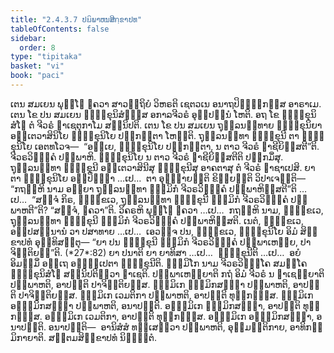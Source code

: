 ```yaml
---
title: "2.4.3.7 ປຏິພາຫນສິກ຺ຂາປທ"
tableOfContents: false
sidebar:
  order: 8
type: "tipitaka"
basket: "vi"
book: "paci"
---
```



<DynamicBreadcrumb />

<Division number="911" book="paci">

<Paragraph number="2842" book="paci">
ເຕນ ສມເຍນ ພຸທ຺ໂຘ ຠຄວາ ສາວຕ຺ຖິຍໍ ວິຫຣຕິ ເຊຕວເນ ອນາຖປິຓ຺ຑິກສ຺ສ ອາຣາເມ. ເຕນ ໂຂ ປນ ສມເຍນ ຠິກ຺ຂຸນິສໍຆສ຺ສ ອກາລຈີວຣໍ ອຸປ຺ປນ຺ນໍ ໂຫຕິ. ອຖ ໂຂ ຠິກ຺ຂຸນິສໍໂຆ ຕໍ ຈີວຣໍ ຠາເຊຕຸກາໂມ ສນ຺ນິປຕິ. ເຕນ ໂຂ ປນ ສມເຍນ ຖຸລ຺ລນນ຺ທາຍ ຠິກ຺ຂຸນິຍາ ອນ຺ເຕວາສິນິໂຍ ຠິກ຺ຂຸນິໂຍ ປກ຺ກນ຺ຕາ ໂຫນ຺ຕິ. ຖຸລ຺ລນນ຺ທາ ຠິກ຺ຂຸນີ ຕາ ຠິກ຺ຂຸນິໂຍ ເອຕທໂວຈ—  “ອຍ຺ເຍ, ຠິກ຺ຂຸນິໂຍ ປກ຺ກນ຺ຕາ, ນ ຕາວ ຈີວຣໍ ຠາຊີຍິສ຺ສຕີ”ຕິ. ຈີວຣວິຠງ຺ຄໍ ປຏິພາຫິ. ຠິກ຺ຂຸນິໂຍ ນ ຕາວ ຈີວຣໍ ຠາຊີຍິສ຺ສຕີຕິ ປກ຺ກມິໍສຸ. ຖຸລ຺ລນນ຺ທາ ຠິກ຺ຂຸນີ ອນ຺ເຕວາສິນີສຸ ຠິກ຺ຂຸນີສຸ ອາຄຕາສຸ ຕໍ ຈີວຣໍ ຠາຊາເປສິ.
</Paragraph>

<Paragraph number="2843" book="paci">
ຍາ ຕາ ຠິກ຺ຂຸນິໂຍ ອປ຺ປິຈ຺ຉາ …ເປ…  ຕາ ອຸຊ຺ຌາຍນ຺ຕິ ຂິຍ຺ຍນ຺ຕິ ວິປາເຈນ຺ຕິ—  “ກຖຎ຺ຫິ ນາມ ອຍ຺ຍາ ຖຸລ຺ລນນ຺ທາ ຘມ຺ມິກໍ ຈີວຣວິຠງ຺ຄໍ ປຏິພາຫິສ຺ສຕີ”ຕິ …ເປ…  “ສຈ຺ຈໍ ກິຣ, ຠິກ຺ຂເວ, ຖຸລ຺ລນນ຺ທາ ຠິກ຺ຂຸນີ ຘມ຺ມິກໍ ຈີວຣວິຠງ຺ຄໍ ປຏິພາຫຕີ”ຕິ? “ສຈ຺ຈໍ, ຠຄວາ”ຕິ. ວິຄຣຫິ ພຸທ຺ໂຘ ຠຄວາ …ເປ…  ກຖຎ຺ຫິ ນາມ, ຠິກ຺ຂເວ, ຖຸລ຺ລນນ຺ທາ ຠິກ຺ຂຸນີ ຘມ຺ມິກໍ ຈີວຣວິຠງ຺ຄໍ ປຏິພາຫິສ຺ສຕິ. ເນຕໍ, ຠິກ຺ຂເວ, ອປ຺ປສນ຺ນານໍ ວາ ປສາທາຍ …ເປ…  ເອວຎ຺ຈ ປນ, ຠິກ຺ຂເວ, ຠິກ຺ຂຸນິໂຍ ອິມໍ ສິກ຺ຂາປທໍ ອຸທ຺ທິສນ຺ຕຸ—
</Paragraph>

</Division>
<Division number="912" book="paci">

<Paragraph number="2844" book="paci">
<Emphasis>“ຍາ ປນ ຠິກ຺ຂຸນີ ຘມ຺ມິກໍ ຈີວຣວິຠງ຺ຄໍ</Emphasis> <Emphasis>ປຏິພາເຫຍ຺ຍ, ປາຈິຕ຺ຕິຍນ຺”</Emphasis>ຕິ. (*27*:<Emphasis>82</Emphasis>)
</Paragraph>

</Division>
<Division number="913" book="paci">

<Paragraph number="2845" book="paci">
<Emphasis>ຍາ ປນາ</Emphasis>ຕິ ຍາ ຍາທິສາ …ເປ…  <Emphasis>ຠິກ຺ຂຸນີ</Emphasis>ຕິ …ເປ…  ອຍໍ ອິມສ຺ມິໍ ອຕ຺ເຖ ອຘິປ຺ເປຕາ ຠິກ຺ຂຸນີຕິ.
</Paragraph>

<Paragraph number="2846" book="paci">
<Emphasis>ຘມ຺ມິໂກ</Emphasis> ນາມ ຈີວຣວິຠງ຺ໂຄ ສມຄ຺ໂຄ ຠິກ຺ຂຸນິສໍໂຆ ສນ຺ນິປຕິຕ຺ວາ ຠາເຊຕິ.
</Paragraph>

<Paragraph number="2847" book="paci">
<Emphasis>ປຏິພາເຫຍ຺ຍາ</Emphasis>ຕິ ກຖໍ ອິມໍ ຈີວຣໍ ນ ຠາເຊຍ຺ຍາຕິ ປຏິພາຫຕິ, ອາປຕ຺ຕິ ປາຈິຕ຺ຕິຍສ຺ສ.
</Paragraph>

</Division>
<Division number="914" book="paci">

<Paragraph number="2848" book="paci">
ຘມ຺ມິເກ ຘມ຺ມິກສຎ຺ຎາ ປຏິພາຫຕິ, ອາປຕ຺ຕິ ປາຈິຕ຺ຕິຍສ຺ສ. ຘມ຺ມິເກ ເວມຕິກາ ປຏິພາຫຕິ, ອາປຕ຺ຕິ ທຸກ຺ກຏສ຺ສ. ຘມ຺ມິເກ ອຘມ຺ມິກສຎ຺ຎາ ປຏິພາຫຕິ, ອນາປຕ຺ຕິ. ອຘມ຺ມິເກ ຘມ຺ມິກສຎ຺ຎາ, ອາປຕ຺ຕິ ທຸກ຺ກຏສ຺ສ. ອຘມ຺ມິເກ ເວມຕິກາ, ອາປຕ຺ຕິ ທຸກ຺ກຏສ຺ສ. ອຘມ຺ມິເກ ອຘມ຺ມິກສຎ຺ຎາ, ອນາປຕ຺ຕິ.
</Paragraph>

</Division>
<Division number="915" book="paci">

<Paragraph number="2849" book="paci">
ອນາປຕ຺ຕິ—  ອານິສໍສໍ ທສ຺ເສຕ຺ວາ ປຏິພາຫຕິ, ອຸມ຺ມຕ຺ຕິກາຍ, ອາທິກມ຺ມິກາຍາຕິ.

</Paragraph>
</Division>

<Paragraph number="2850" type="center" book="paci">
ສຕ຺ຕມສິກ຺ຂາປທໍ ນິຏ຺ຐິຕໍ.
</Paragraph>